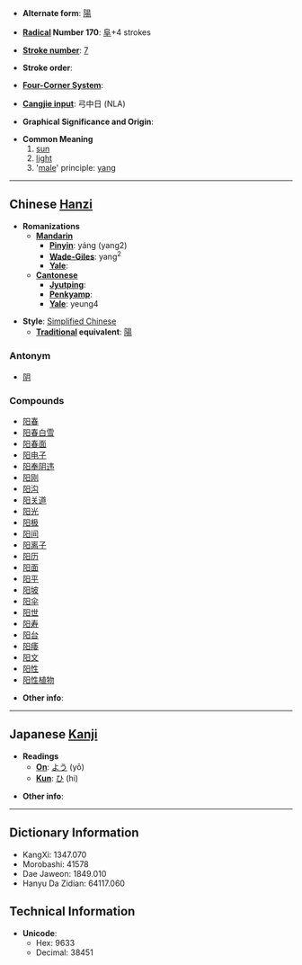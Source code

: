 * '''Alternate form''': [[陽]]

* '''[[Wiktionary:Chinese radical index| Radical]] Number 170''': [[Wiktionary:Chinese radical index 阜|阜]]+4 strokes

* '''[[Wiktionary:Chinese total strokes index|Stroke number]]''': [[Wiktionary:Chinese total strokes index 7|7]]

* '''Stroke order''': 

* '''[[Wiktionary:Chinese four corner index|Four-Corner System]]''': 

* '''[[Wiktionary:Chinese Cangjie index|Cangjie input]]''': 弓中日 (NLA)

* '''Graphical Significance and Origin''': 

* '''Common Meaning'''
*# [[sun]]
*# [[light]]
*#'[[male]]' principle: [[yang]]

----

== Chinese [[Hanzi]] ==

* '''Romanizations'''
** '''[[Mandarin]]'''
*** '''[[Pinyin]]''': yáng (yang2)
*** '''[[Wade-Giles]]''': yang<sup>2</sup>
*** '''[[Yale]]''': 
** '''[[Cantonese]]'''
*** '''[[Jyutping]]''':
*** '''[[Penkyamp]]''': 
*** '''[[Yale]]''': yeung4

* '''Style''': [[Simplified Chinese]] 
** '''[[Traditional Chinese|Traditional]] equivalent''': [[陽]]

===Antonym===
*[[阴]]

===Compounds===
*[[阳春]]
*[[阳春白雪]]
*[[阳春面]]
*[[阳电子]]
*[[阳奉阴违]]
*[[阳刚]]
*[[阳沟]]
*[[阳关道]]
*[[阳光]]
*[[阳极]]
*[[阳间]]
*[[阳离子]]
*[[阳历]]
*[[阳面]]
*[[阳平]]
*[[阳坡]]
*[[阳伞]]
*[[阳世]]
*[[阳寿]]
*[[阳台]]
*[[阳痿]]
*[[阳文]]
*[[阳性]]
*[[阳性植物]]

* '''Other info''': 

----

== Japanese [[Kanji]] ==

* '''Readings'''
** '''[[On]]''': [[よう]] (yō)
** '''[[Kun]]''': [[ひ]] (hi)

* '''Other info''':  

----

== Dictionary Information ==

* KangXi: 1347.070
* Morobashi: 41578
* Dae Jaweon: 1849.010
* Hanyu Da Zidian: 64117.060

== Technical Information ==

* '''Unicode''':
** Hex: 9633
** Decimal: 38451